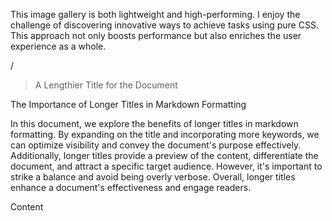 
This image gallery is both lightweight and high-performing. I enjoy the challenge of discovering innovative ways to achieve tasks using pure CSS. This approach not only boosts performance but also enriches the user experience as a whole.

/

> A Lengthier Title for the Document

The Importance of Longer Titles in Markdown Formatting

In this document, we explore the benefits of longer titles in markdown formatting. By expanding on the title and incorporating more keywords, we can optimize visibility and convey the document's purpose effectively. Additionally, longer titles provide a preview of the content, differentiate the document, and attract a specific target audience. However, it's important to strike a balance and avoid being overly verbose. Overall, longer titles enhance a document's effectiveness and engage readers.

Content